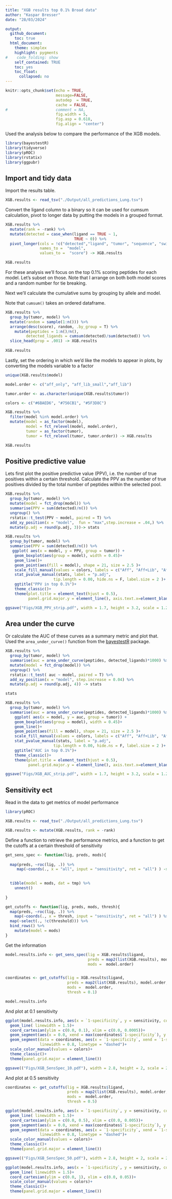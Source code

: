 ```yaml
---
title: "XGB results top 0.1% Broad data"
author: "Kaspar Bresser"
date: "28/03/2024"

output: 
  github_document:
    toc: true
  html_document: 
    theme: simplex
    highlight: pygments
#    code_folding: show
    self_contained: TRUE
    toc: yes
    toc_float:
      collapsed: no
---
```




```r
knitr::opts_chunk$set(echo = TRUE,
                      message=FALSE,
                      autodep  = TRUE,
                      cache = FALSE,
#                     comment = NA,
                      fig.width = 5,
                      fig.asp = 0.618,
                      fig.align = "center")
```

Used the analysis below to compare the performance of the XGB models.

```r
library(bayestestR)
library(tidyverse)
library(pROC)
library(rstatix)
library(ggpubr)
```

## Import and tidy data

Import the results table.

```r
XGB.results <- read_tsv("./Output/all_predictions_Lung.tsv")
```

Convert the ligand column to a binary so it can be used for cumsum calculation, pivot to longer data by putting the models in a grouped format.

```r
XGB.results %>% 
  mutate(rank = -rank) %>% 
  mutate(detected = case_when(ligand == TRUE ~ 1,
                              TRUE ~ 0)) %>% 
  pivot_longer(cols = !c("detected","ligand", "tumor", "sequence", "swissprot.id"), 
               names_to =  "model", 
               values_to =  "score") -> XGB.results

XGB.results

```


For these analysis we'll focus on the top 0.1% scoring peptides for each model. Let's subset on those. Note that I arrange on both both model scores and a random number for tie breaking.

Next we'll calculate the cumulative sums by grouping by allele and model. 

Note that `cumsum()` takes an ordered dataframe. 

```r
XGB.results %>% 
  group_by(tumor, model) %>% 
  mutate(random = sample(1:n())) %>% 
  arrange(desc(score), random, .by_group = T) %>% 
    mutate(peptides = 1:n()/n(), 
         detected_ligands = cumsum(detected)/sum(detected)) %>% 
  slice_head(prop = .001) -> XGB.results
 
XGB.results
```




Lastly, set the ordering in which we'd like the models to appear in plots, by converting the models variable to a factor

```r
unique(XGB.results$model)

model.order <- c("aff_only", "aff_lib_small","aff_lib")

tumor.order <- as.character(unique(XGB.results$tumor))

colors <- c("#6BAED6", "#756CB1", "#5F3D8C")

XGB.results %>% 
  filter(model %in% model.order) %>% 
  mutate(model = as_factor(model),
         model = fct_relevel(model, model.order),
         tumor = as_factor(tumor),
         tumor = fct_relevel(tumor, tumor.order)) -> XGB.results

XGB.results
```


## Positive predictive value

Lets first plot the positive predictive value (PPV), i.e. the number of true positives within a certain threshold. Calculate the PPV as the number of true positives divided by the total number of peptides within the selected pool.



```r
XGB.results %>%  
  group_by(tumor, model) %>% 
  mutate(model = fct_drop(model)) %>% 
  summarise(PPV = sum(detected)/n()) %>% 
  ungroup() %>% 
  rstatix::t_test(PPV ~ model, paired = T) %>% 
  add_xy_position(x = "model",  fun = "max",step.increase = .04,) %>% 
  mutate(p.adj = round(p.adj, 3))-> stats

```



```r
XGB.results %>%  
  group_by(tumor, model) %>% 
  summarise(PPV = sum(detected)/n()) %>% 
   ggplot( aes(x = model, y = PPV, group = tumor)) +
    geom_boxplot(aes(group = model), width = 0.45)+
    geom_line()+
    geom_point(aes(fill = model), shape = 21, size = 2.5 )+
    scale_fill_manual(values = colors, labels = c("Aff", "Aff+Lib", "Aff+Lib 2.0"))+
    stat_pvalue_manual(stats, label = "p.adj", 
                     tip.length = 0.00, hide.ns = F, label.size = 2 )+
    ggtitle("PPV in top 0.1%")+
    theme_classic()+
    theme(plot.title = element_text(hjust = 0.5), 
          panel.grid.major.y = element_line(), axis.text.x=element_blank(), legend.position = "bottom",)

ggsave("Figs/XGB_PPV_strip.pdf", width = 1.7, height = 3.2, scale = 1.2)
```


## Area under the curve

Or calculate the AUC of these curves as a summary metric and plot that. Used the `area_under_curve()` function from the [bayestestR](https://easystats.github.io/bayestestR/index.html) package. 


```r
XGB.results %>% 
  group_by(tumor, model) %>% 
  summarise(auc = area_under_curve(peptides, detected_ligands)*1000) %>% 
  mutate(model = fct_drop(model)) %>%
  ungroup() %>% 
  rstatix::t_test( auc ~ model, paired = T) %>% 
  add_xy_position(x = "model", step.increase = 0.04) %>% 
  mutate(p.adj = round(p.adj, 4)) -> stats

stats
```


```r
XGB.results %>% 
  group_by(tumor, model) %>% 
  summarise(auc = area_under_curve(peptides, detected_ligands)*1000) %>% 
    ggplot( aes(x = model, y = auc, group = tumor)) +
    geom_boxplot(aes(group = model), width = 0.45)+
    geom_line()+
    geom_point(aes(fill = model), shape = 21, size = 2.5 )+
    scale_fill_manual(values = colors, labels = c("Aff", "Aff+Lib", "Aff+Lib 2.0"))+
    stat_pvalue_manual(stats, label = "p.adj", 
                     tip.length = 0.00, hide.ns = F, label.size = 2 )+
    ggtitle("AUC in top 0.1%")+
    theme_classic()+
    theme(plot.title = element_text(hjust = 0.5), 
          panel.grid.major.y = element_line(), axis.text.x=element_blank(), legend.position = "bottom",)

ggsave("Figs/XGB_AUC_strip.pdf", width = 1.7, height = 3.2, scale = 1.2)
```





## Sensitivity ect 

Read in the data to get metrics of model performance

```r
library(pROC)

XGB.results <- read_tsv("./Output/all_predictions_Lung.tsv")

XGB.results <- mutate(XGB.results, rank = -rank)
```


Define a function to retrieve the performance metrics, and a function to get the cutoffs at a certain threshold of sensitivity

```r
get_sens_spec <- function(lig, preds, mods){
 
  map(preds, ~roc(lig, .)) %>% 
     map(~coords(., x = "all", input = "sensitivity", ret = "all") ) -> tmp

    
  tibble(model = mods, dat = tmp) %>% 
    unnest()
    
}

get_cutoffs <- function(lig, preds, mods, thresh){
  map(preds, ~roc(lig, .)) %>%
    map(~coords(., x = thresh, input = "sensitivity", ret = "all") ) %>% 
  map(~select(., !c(threshold))) %>% 
  bind_rows() %>% 
    mutate(model = mods)
}
```

Get the information

```r
model.results.info <- get_sens_spec(lig = XGB.results$ligand,
                                    preds = map2(list(XGB.results), model.order, ~pull(.x, .y)),
                                    mods =  model.order)


coordinates <- get_cutoffs(lig = XGB.results$ligand,
                           preds = map2(list(XGB.results), model.order, ~pull(.x, .y)),
                           mods =  model.order,
                           thresh = 0.1)

model.results.info
```

And plot at 0.1 sensitivity

```r
ggplot(model.results.info, aes(x = `1-specificity`, y = sensitivity, color = model))+
  geom_line( linewidth = 1.5)+
  coord_cartesian(ylim = c(0.0, 0.1), xlim = c(0.0, 0.0005))+
  geom_segment(aes(x = 0.0, xend = max(coordinates$`1-specificity`), y = .1, yend = .1), color = "black", linetype = "dashed")+
  geom_segment(data = coordinates, aes(x = `1-specificity`, xend = `1-specificity`, y = 0.0, yend = .1, color = model), 
               linewidth = 0.8, linetype = "dashed")+
  scale_color_manual(values = colors)+
  theme_classic()+
  theme(panel.grid.major = element_line())

ggsave(("Figs/XGB_SensSpec_10.pdf"), width = 2.8, height = 2, scale = 2)

```


And plot at 0.5 sensitivity


```r
coordinates <- get_cutoffs(lig = XGB.results$ligand,
                           preds = map2(list(XGB.results), model.order, ~pull(.x, .y)),
                           mods =  model.order,
                           thresh = 0.5)

ggplot(model.results.info, aes(x = `1-specificity`, y = sensitivity, color = model))+
  geom_line( linewidth = 1.5)+
  coord_cartesian(ylim = c(0.0, 0.5), xlim = c(0.0, 0.005))+
  geom_segment(aes(x = 0.0, xend = max(coordinates$`1-specificity`), y = .5, yend = .5), color = "black", linetype = "dashed")+
  geom_segment(data = coordinates, aes(x = `1-specificity`, xend = `1-specificity`, y = 0.0, yend = .5, color = model), 
               linewidth = 0.8, linetype = "dashed")+
  scale_color_manual(values = colors)+
  theme_classic()+
  theme(panel.grid.major = element_line())

ggsave(("Figs/XGB_SensSpec_50.pdf"), width = 2.8, height = 2, scale = 2)
```

```r
ggplot(model.results.info, aes(x = `1-specificity`, y = sensitivity, color = model))+
  geom_line( linewidth = 1.5)+
  coord_cartesian(ylim = c(0.0, 1), xlim = c(0.0, 0.05))+
  scale_color_manual(values = colors)+
  theme_classic()+
  theme(panel.grid.major = element_line())
```
